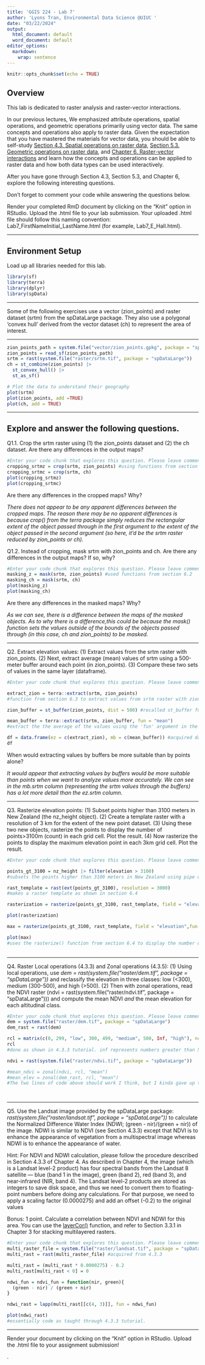 ---
title: 'GGIS 224 - Lab 7'
author: 'Lyons Tran, Environmental Data Science @UIUC '
date: "03/22/2024"
output:
  html_document: default
  word_document: default
editor_options: 
  markdown: 
    wrap: sentence
---

```{r setup, include=FALSE}
knitr::opts_chunk$set(echo = TRUE)
```

## Overview

This lab is dedicated to raster analysis and raster-vector interactions.

In our previous lectures, We emphasized attribute operations, spatial operations, and geometric operations primarily using vector data.
The same concepts and operations also apply to raster data.
Given the expectation that you have mastered the materials for vector data, you should be able to self-study [Section 4.3. Spatial operations on raster data](https://r.geocompx.org/spatial-operations), [Section 5.3. Geometric operations on raster data](https://r.geocompx.org/geometry-operations), and [Chapter 6. Raster-vector interactions](https://r.geocompx.org/raster-vector) and learn how the concepts and operations can be applied to raster data and how both data types can be used interactively.

After you have gone through Section 4.3, Section 5.3, and Chapter 6, explore the following interesting questions.

Don't forget to comment your code while answering the questions below.

Render your completed RmD document by clicking on the "Knit" option in RStudio.
Upload the .html file to your lab submission.
Your uploaded .html file should follow this naming convention: Lab7_FirstNameInitial_LastName.html (for example, Lab7_E_Hall.html).

------------------------------------------------------------------------

## Environment Setup

Load up all libraries needed for this lab.

```{r environment-setup, warning=FALSE, message=FALSE}
library(sf)
library(terra)
library(dplyr)
library(spData)
```

------------------------------------------------------------------------

Some of the following exercises use a vector (zion_points) and raster dataset (srtm) from the spDataLarge package.
They also use a polygonal ‘convex hull’ derived from the vector dataset (ch) to represent the area of interest.

------------------------------------------------------------------------

```{r code chunk for loading dataset}
zion_points_path = system.file("vector/zion_points.gpkg", package = "spDataLarge")
zion_points = read_sf(zion_points_path)
srtm = rast(system.file("raster/srtm.tif", package = "spDataLarge"))
ch = st_combine(zion_points) |>
  st_convex_hull() |> 
  st_as_sf()

# Plot the data to understand their geography
plot(srtm)
plot(zion_points, add =TRUE)
plot(ch, add = TRUE)
```

------------------------------------------------------------------------

## Explore and answer the following questions.

Q1.1.
Crop the srtm raster using (1) the zion_points dataset and (2) the ch dataset.
Are there any differences in the output maps?

```{r code chunk for Q1.1}
#Enter your code chunk that explores this question. Please leave comments as in detail as possible to show your logical development. 
cropping_srtmz = crop(srtm, zion_points) #using functions from section 6.2
cropping_srtmc = crop(srtm, ch)
plot(cropping_srtmz)
plot(cropping_srtmc)
```

Are there any differences in the cropped maps?
Why?

*There does not appear to be any apparent differences between the cropped maps. The reason there may be no apparent differences is because crop() from the terra package simply reduces the rectangular extent of the object passed through in the first argument to the extent of the object passed in the second argument (so here, it'd be the srtm raster reduced by zion_points or ch).*

Q1.2.
Instead of cropping, mask srtm with zion_points and ch.
Are there any differences in the output maps?
If so, why?

```{r code chunk for Q1.2}
#Enter your code chunk that explores this question. Please leave comments as in detail as possible to show your logical development. 
masking_z = mask(srtm, zion_points) #used functions from section 6.2
masking_ch = mask(srtm, ch)
plot(masking_z)
plot(masking_ch)
```

Are there any differences in the masked maps?
Why?

*As we can see, there is a difference between the maps of the masked objects. As to why there is a difference,this could be because the mask() function sets the values outside of the bounds of the objects passed through (in this case, ch and zion_points) to be masked.*

------------------------------------------------------------------------

Q2.
Extract elevation values: (1) Extract values from the srtm raster with zion_points.
(2) Next, extract average (mean) values of srtm using a 500-meter buffer around each point (in zion_points).
(3) Compare these two sets of values in the same layer (dataframe).

```{r code chunk for Q2}
#Enter your code chunk that explores this question. Please leave comments as in detail as possible to show your logical development.

extract_zion = terra::extract(srtm, zion_points)
#function from section 6.3 to extract values from srtm raster with zion_points

zion_buffer = st_buffer(zion_points, dist = 500) #recalled st_buffer function from previous labs to make a buffer

mean_buffer = terra::extract(srtm, zion_buffer, fun = "mean")
#extract the the average of the values using the 'fun' argument in the extract() method and doing it by 'mean'(had to look up documentation). Then, extract by srtm raster and buffer created before with a dist of 500 m. 

df = data.frame(ez = c(extract_zion), mb = c(mean_buffer)) #acquired data.frame() function by looking it up on google
df


```

When would extracting values by buffers be more suitable than by points alone?

*It would appear that extracting values by buffers would be more suitable than points when we want to analyze values more accurately. We can see in the mb.srtm column (representing the srtm values through the buffers) has a lot more detail than the ez.srtm column.*

------------------------------------------------------------------------

Q3.
Rasterize elevation points: (1) Subset points higher than 3100 meters in New Zealand (the nz_height object).
(2) Create a template raster with a resolution of 3 km for the extent of the new point dataset.
(3) Using these two new objects, rasterize the points to display the number of points\>3100m (count) in each grid cell.
Plot the result.
(4) Now rasterize the points to display the maximum elevation point in each 3km grid cell.
Plot the result.

```{r code chunk for Q3}
#Enter your code chunk that explores this question. Please leave comments as in detail as possible to show your logical development.

points_gt_3100 = nz_height |> filter(elevation > 3100)
#subsets the points higher than 3100 meters in New Zealand using pipe operator on nz_height with filter()

rast_template = rast(ext(points_gt_3100), resolution = 3000)
#makes a raster template as shown in section 6.4

rasterization = rasterize(points_gt_3100, rast_template, field = "elevation")

plot(rasterization)

max = rasterize(points_gt_3100, rast_template, field = "elevation",fun = "max")

plot(max)
#uses the rasterize() function from section 6.4 to display the number of points > 3100m and get the max through the field argument and fun argument for the max. 
 

```

------------------------------------------------------------------------

Q4.
Raster Local operations (4.3.3) and Zonal operations (4.3.5): (1) Using local operations, use *dem = rast(system.file("raster/dem.tif", package = "spDataLarge"))* and reclassify the elevation in three classes: low (\<300), medium (300-500), and high (\>500).
(2) Then with zonal operations, read the NDVI raster (ndvi = rast(system.file("raster/ndvi.tif", package = "spDataLarge"))) and compute the mean NDVI *and* the mean elevation for each altitudinal class.

```{r code chunk for Q4}
#Enter your code chunk that explores this question. Please leave comments as in detail as possible to show your logical development. 
dem = system.file("raster/dem.tif", package = "spDataLarge")
dem_rast = rast(dem)

rcl = matrix(c(0, 299, "low", 300, 499, "medium", 500, Inf, "high"), ncol = 3, byrow = TRUE)
rcl
#done as shown in 4.3.3 tutorial. inf represents numbers greater than 500 and onward. Code above reclassifies the elevation in the three classes

ndvi = rast(system.file("raster/ndvi.tif", package = "spDataLarge"))

#mean_ndvi = zonal(ndvi, rcl, "mean")
#mean_elev = zonal(dem_rast, rcl, "mean")
#The two lines of code above should work I think, but I kinda gave up trying to make it work lol




```

------------------------------------------------------------------------

Q5.
Use the Landsat image provided by the spDataLarge package: *rast(system.file("raster/landsat.tif", package = "spDataLarge"))* to calculate the Normalized Difference Water Index (NDWI; (green - nir)/(green + nir)) of the image.
NDWI is similar to NDVI (see Section 4.3.3) except that NDVI is to enhance the appearance of vegetation from a multispectral image whereas NDWI is to enhance the appearance of water.

Hint: For NDVI and NDWI calculation, please follow the procedure described in Section 4.3.3 of Chapter 4.
As described in Chapter 4, the image (which is a Landsat level-2 product) has four spectral bands from the Landsat 8 satellite — blue (band 1 in the image), green (band 2), red (band 3), and near-infrared (NIR, band 4).
The Landsat level-2 products are stored as integers to save disk space, and thus we need to convert them to floating-point numbers before doing any calculations.
For that purpose, we need to apply a scaling factor (0.0000275) and add an offset (-0.2) to the original values

Bonus: 1 point.
Calculate a correlation between NDVI and NDWI for this area.
You can use the [layerCor()](https://rspatial.github.io/terra/reference/layerCor.html) function, and refer to Section 3.3.1 in Chapter 3 for stacking multilayered rasters.

```{r code chunk for Q5}
#Enter your code chunk that explores this question. Please leave comments as in detail as possible to show your logical development. 
multi_raster_file = system.file("raster/landsat.tif", package = "spDataLarge")
multi_rast = rast(multi_raster_file) #acquired from 4.3.3

multi_rast = (multi_rast * 0.0000275) - 0.2
multi_rast[multi_rast < 0] = 0

ndwi_fun = ndvi_fun = function(nir, green){
  (green - nir) / (green + nir)
}

ndwi_rast = lapp(multi_rast[[c(4, 3)]], fun = ndwi_fun)

plot(ndwi_rast)
#essentially code as taught through 4.3.3 tutorial. 
```

------------------------------------------------------------------------

Render your document by clicking on the "Knit" option in RStudio.
Upload the .html file to your assignment submission!

.

